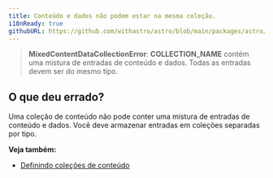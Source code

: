 ```yaml
---
title: Conteúdo e dados não podem estar na mesma coleção.
i18nReady: true
githubURL: https://github.com/withastro/astro/blob/main/packages/astro/src/core/errors/errors-data.ts
---
```


> **MixedContentDataCollectionError**: **COLLECTION_NAME** contém uma mistura de entradas de conteúdo e dados. Todas as entradas devem ser do mesmo tipo.

## O que deu errado?
Uma coleção de conteúdo não pode conter uma mistura de entradas de conteúdo e dados. Você deve armazenar entradas em coleções separadas por tipo.

**Veja também:**
-  [Definindo coleções de conteúdo](/pt-br/guides/content-collections/#defining-collections)

